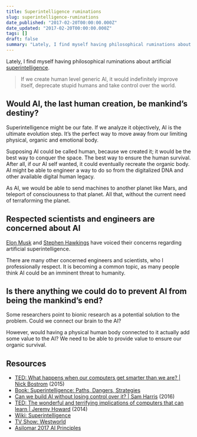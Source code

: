 ```yaml
---
title: Superintelligence ruminations
slug: superintelligence-ruminations
date_published: "2017-02-20T00:00:00.000Z"
date_updated: "2017-02-20T00:00:00.000Z"
tags: []
draft: false
summary: "Lately, I find myself having philosophical ruminations about artificial superintelligence."
---
```


Lately, I find myself having philosophical ruminations about artificial [superintelligence](https://en.wikipedia.org/wiki/Superintelligence).

> If we create human level generic AI, it would indefinitely improve itself, deprecate stupid humans and take control over the world.

## Would AI, the last human creation, be mankind’s destiny?

Superintelligence might be our fate. If we analyze it objectively, AI is the ultimate evolution step. It’s the perfect way to move away from our limiting physical, organic and emotional body.

Supposing AI could be called human, because we created it; it would be the best way to conquer the space. The best way to ensure the human survival. After all, if our AI self wanted, it could eventually recreate the organic body. AI might be able to engineer a way to do so from the digitalized DNA and other available digital human legacy.

As AI, we would be able to send machines to another planet like Mars, and teleport of consciousness to that planet. All that, without the current need of terraforming the planet.

## Respected scientists and engineers are concerned about AI

[Elon Musk](https://twitter.com/elonmusk/status/495759307346952192) and [Stephen Hawkings](http://uk.businessinsider.com/stephen-hawking-prediction-reddit-ama-intelligent-machines-2015-10) have voiced their concerns regarding artificial superintelligence.

There are many other concerned engineers and scientists, who I professionally respect. It is becoming a common topic, as many people think AI could be an imminent threat to humanity.

## Is there anything we could do to prevent AI from being the mankind’s end?

Some researchers point to bionic research as a potential solution to the problem. Could we connect our brain to the AI?

However, would having a physical human body connected to it actually add some value to the AI? We need to be able to provide value to ensure our organic survival.

## Resources

- [TED: What happens when our computers get smarter than we are? | Nick Bostrom](https://www.youtube.com/watch?v=MnT1xgZgkpk) (2015)
- [Book: Superintelligence: Paths, Dangers, Strategies](https://en.wikipedia.org/wiki/Superintelligence:_Paths,_Dangers,_Strategies)
- [Can we build AI without losing control over it? | Sam Harris](https://www.youtube.com/watch?v=8nt3edWLgIg) (2016)
- [TED: The wonderful and terrifying implications of computers that can learn | Jeremy Howard](https://www.youtube.com/watch?v=t4kyRyKyOpo) (2014)
- [Wiki: Superintelligence](https://en.wikipedia.org/wiki/Superintelligence)
- [TV Show: Westworld](https://en.wikipedia.org/wiki/Westworld_%28TV_series%29)
- [Asilomar 2017 AI Principles](https://futureoflife.org/ai-principles/)
